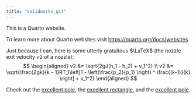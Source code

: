 ```yaml
---
title: "solidworks_git"
---
```


This is a Quarto website.

To learn more about Quarto websites visit <https://quarto.org/docs/websites>.

Just because I can, here is some utterly gratuitous $\LaTeX$ (the nozzle exit velocity $v2$ of a nozzle):
$$
\begin{aligned}
v2 &= \sqrt{2gJ(h_1 - h_2) + v_1^2} \\
v2 &= \sqrt{\frac{2gk}{k - 1}RT_1\left[1 - \left(\frac{p_2}{p_1} \right) ^ \frac{(k-1)}{k} \right] + v_1^2}
\end{aligned}
$$

Check out the [excellent pole](excellent_pole.qmd), the [excellent rectangle](Excellent_rectangle.qmd), and the [excellent pole](Excellent_pole.qmd).
